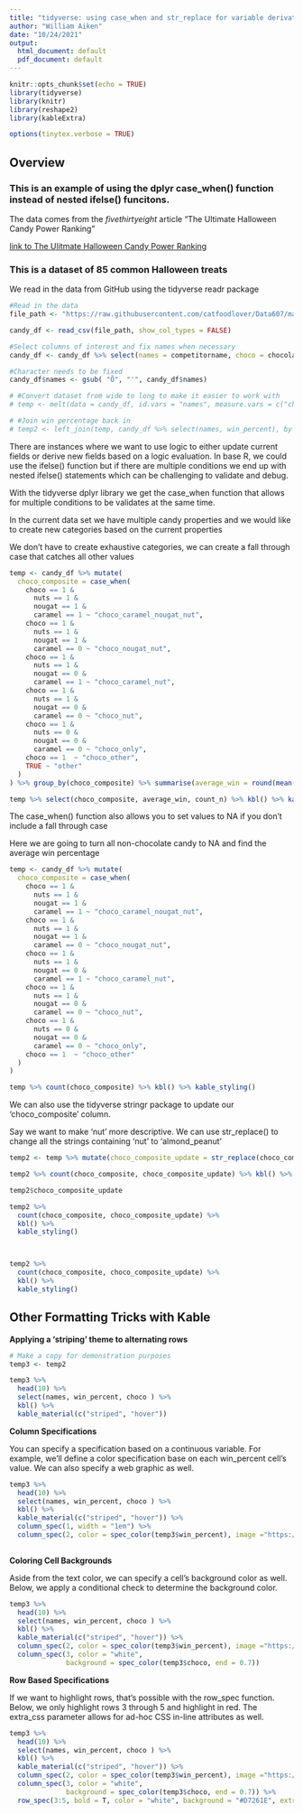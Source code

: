 ```yaml
---
title: "tidyverse: using case_when and str_replace for variable derivation"
author: "William Aiken"
date: "10/24/2021"
output:
  html_document: default
  pdf_document: default
---
```


```r
knitr::opts_chunk$set(echo = TRUE)
library(tidyverse)
library(knitr)
library(reshape2)
library(kableExtra)
```

```r
options(tinytex.verbose = TRUE)
```

## Overview
### This is an example of using the dplyr case_when() function instead of nested ifelse() funcitons.

The data comes from the *fivethirtyeight* article "The Ultimate Halloween Candy Power Ranking"

[link to The Ulitmate Halloween Candy Power Ranking](https://fivethirtyeight.com/videos/the-ultimate-halloween-candy-power-ranking/)

### This is a dataset of 85 common Halloween treats

We read in the data from GitHub using the tidyverse readr package

```r
#Read in the data
file_path <- "https://raw.githubusercontent.com/catfoodlover/Data607/main/Data607_HW1_Data_WilliamAiken.csv"

candy_df <- read_csv(file_path, show_col_types = FALSE)

#Select columns of interest and fix names when necessary
candy_df <- candy_df %>% select(names = competitorname, choco = chocolate, fruity, caramel, nuts = peanutyalmondy, nougat, crispy = crispedricewafer, win_percent = winpercent)

#Character needs to be fixed
candy_df$names <- gsub( "Õ", "'", candy_df$names)

# #Convert dataset from wide to long to make it easier to work with
# temp <- melt(data = candy_df, id.vars = "names", measure.vars = c("choco", "fruity", "caramel", "nuts", "nougat", "crispy"), variable.name = "Property", value.name = "Status")

# #Join win percentage back in
# temp2 <- left_join(temp, candy_df %>% select(names, win_percent), by = "names")
```

There are instances where we want to use logic to either update current fields or derive new fields based on a logic evaluation.  In base R, we could use the ifelse() function but if there are multiple conditions we end up with nested ifelse() statements which can be challenging to validate and debug.

With the tidyverse dplyr library we get the case_when function that allows for multiple conditions to be validates at the same time.

In the current data set we have multiple candy properties and we would like to create new categories based on the current properties

We don't have to create exhaustive categories, we can create a fall through case that catches all other values

```r
temp <- candy_df %>% mutate(
  choco_composite = case_when(
    choco == 1 &
      nuts == 1 &
      nougat == 1 &
      caramel == 1 ~ "choco_caramel_nougat_nut",
    choco == 1 &
      nuts == 1 &
      nougat == 1 &
      caramel == 0 ~ "choco_nougat_nut",
    choco == 1 &
      nuts == 1 &
      nougat == 0 &
      caramel == 1 ~ "choco_caramel_nut",
    choco == 1 &
      nuts == 1 &
      nougat == 0 &
      caramel == 0 ~ "choco_nut",
    choco == 1 &
      nuts == 0 &
      nougat == 0 &
      caramel == 0 ~ "choco_only",
    choco == 1  ~ "choco_other",
    TRUE ~ "other"
  )
) %>% group_by(choco_composite) %>% summarise(average_win = round(mean(win_percent), 2), count_n = n())

temp %>% select(choco_composite, average_win, count_n) %>% kbl() %>% kable_styling()
```

The case_when() function also allows you to set values to NA if you don't include a fall through case

Here we are going to turn all non-chocolate candy to NA and find the average win percentage

```r
temp <- candy_df %>% mutate(
  choco_composite = case_when(
    choco == 1 &
      nuts == 1 &
      nougat == 1 &
      caramel == 1 ~ "choco_caramel_nougat_nut",
    choco == 1 &
      nuts == 1 &
      nougat == 1 &
      caramel == 0 ~ "choco_nougat_nut",
    choco == 1 &
      nuts == 1 &
      nougat == 0 &
      caramel == 1 ~ "choco_caramel_nut",
    choco == 1 &
      nuts == 1 &
      nougat == 0 &
      caramel == 0 ~ "choco_nut",
    choco == 1 &
      nuts == 0 &
      nougat == 0 &
      caramel == 0 ~ "choco_only",
    choco == 1  ~ "choco_other"
  )
)

temp %>% count(choco_composite) %>% kbl() %>% kable_styling()
```

We can also use the tidyverse stringr package to update our 'choco_composite' column.

Say we want to make 'nut' more descriptive.  We can use str_replace() to change all the strings containing 'nut' to 'almond_peanut'

```r
temp2 <- temp %>% mutate(choco_composite_update = str_replace(choco_composite, "nut", "almond_peanut"))

temp2 %>% count(choco_composite, choco_composite_update) %>% kbl() %>% kable_styling()

temp2$choco_composite_update

temp2 %>% 
  count(choco_composite, choco_composite_update) %>% 
  kbl() %>% 
  kable_styling() 



temp2 %>% 
  count(choco_composite, choco_composite_update) %>% 
  kbl() %>% 
  kable_styling() 
```


## Other Formatting Tricks with Kable


**Applying a 'striping' theme to alternating rows**

```r
# Make a copy for demonstration purposes
temp3 <- temp2

temp3 %>%
  head(10) %>%
  select(names, win_percent, choco ) %>%
  kbl() %>%
  kable_material(c("striped", "hover")) 
```

**Column Specifications**

You can specify a specification based on a continuous variable. For example, we'll define a color specification base on each win_percent cell's value. We can also specify a web graphic as well. 
```r
temp3 %>%
  head(10) %>%
  select(names, win_percent, choco ) %>%
  kbl() %>%
  kable_material(c("striped", "hover")) %>%
  column_spec(1, width = "1em") %>%
  column_spec(2, color = spec_color(temp3$win_percent), image ="https://icons.iconarchive.com/icons/icons8/christmas-flat-color/24/candy-icon.png", 20,20) 
  

```


**Coloring Cell Backgrounds**

Aside from the text color, we can specify a cell's background color as well. Below, we apply a conditional check to determine the background color.

```r

temp3 %>%
  head(10) %>%
  select(names, win_percent, choco ) %>%
  kbl() %>%
  kable_material(c("striped", "hover")) %>%
  column_spec(2, color = spec_color(temp3$win_percent), image ="https://icons.iconarchive.com/icons/icons8/christmas-flat-color/24/candy-icon.png", 20,20) %>% 
  column_spec(3, color = "white",
              background = spec_color(temp3$choco, end = 0.7)) 
```


**Row Based Specifications **

If we want to highlight rows, that's possible with the row_spec function. Below, we only highlight rows 3 through 5 and highlight in red. The extra_css parameter allows for ad-hoc CSS in-line attributes as well.

```r
temp3 %>%
  head(10) %>%
  select(names, win_percent, choco ) %>%
  kbl() %>%
  kable_material(c("striped", "hover")) %>%
  column_spec(2, color = spec_color(temp3$win_percent), image ="https://icons.iconarchive.com/icons/icons8/christmas-flat-color/24/candy-icon.png", 20,20) %>% 
  column_spec(3, color = "white",
              background = spec_color(temp3$choco, end = 0.7)) %>%
  row_spec(3:5, bold = T, color = "white", background = "#D7261E", extra_css="opacity:0.75")

```


